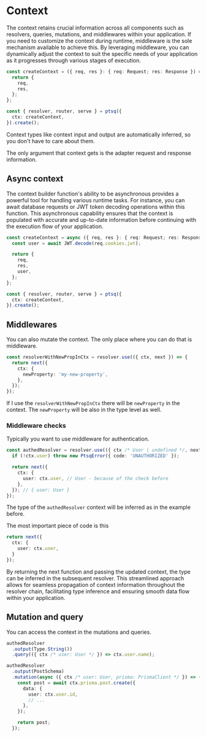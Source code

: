 # Context

The context retains crucial information across all components such as resolvers, queries, mutations, and middlewares within your application. If you need to customize the context during runtime, middleware is the sole mechanism available to achieve this. By leveraging middleware, you can dynamically adjust the context to suit the specific needs of your application as it progresses through various stages of execution.

```ts copy
const createContext = ({ req, res }: { req: Request; res: Response }) => {
  return {
    req,
    res,
  };
};

const { resolver, router, serve } = ptsq({
  ctx: createContext,
}).create();
```

Context types like context input and output are automatically inferred, so you don't have to care about them.

The only argument that context gets is the adapter request and response information.

## Async context

The context builder function's ability to be asynchronous provides a powerful tool for handling various runtime tasks. For instance, you can await database requests or JWT token decoding operations within this function. This asynchronous capability ensures that the context is populated with accurate and up-to-date information before continuing with the execution flow of your application.

```ts copy
const createContext = async ({ req, res }: { req: Request; res: Response }) => {
  const user = await JWT.decode(req.cookies.jwt);

  return {
    req,
    res,
    user,
  };
};

const { resolver, router, serve } = ptsq({
  ctx: createContext,
}).create();
```

## Middlewares

You can also mutate the context. The only place where you can do that is middleware.

```ts copy
const resolverWithNewPropInCtx = resolver.use(({ ctx, next }) => {
  return next({
    ctx: {
      newProperty: 'my-new-property',
    },
  });
});
```

If I use the `resolverWithNewPropInCtx` there will be `newProperty` in the context. The `newProperty` will be also in the type level as well.

### Middleware checks

Typically you want to use middleware for authentication.

```ts copy
const authedResolver = resolver.use(({ ctx /* User | undefined */, next }) => {
  if (!ctx.user) throw new PtsqError({ code: 'UNAUTHORIZED' });

  return next({
    ctx: {
      user: ctx.user, // User - because of the check before
    },
  }); // { user: User }
});
```

The type of the `authedResolver` context will be inferred as in the example before.

The most important piece of code is this

```ts
return next({
  ctx: {
    user: ctx.user,
  }
});
```

By returning the next function and passing the updated context, the type can be inferred in the subsequent resolver. This streamlined approach allows for seamless propagation of context information throughout the resolver chain, facilitating type inference and ensuring smooth data flow within your application.

## Mutation and query

You can access the context in the mutations and queries.

```ts
authedResolver
  .output(Type.String())
  .query(({ ctx /* user: User */ }) => ctx.user.name);
```

```ts copy
authedResolver
  .output(PostSchema)
  .mutation(async ({ ctx /* user: User, prisma: PrismaClient */ }) => {
    const post = await ctx.prisma.post.create({
      data: {
        user: ctx.user.id,
        // ...
      },
    });

    return post;
  });
```
